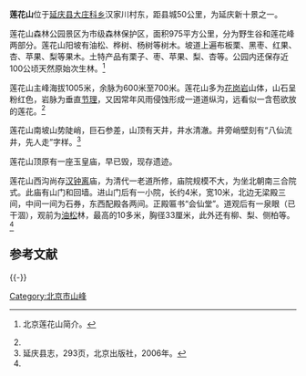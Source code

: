 '''莲花山'''位于[[延庆县|延庆县]][[大庄科乡|大庄科乡]]汉家川村东，距县城50公里，为延庆新十景之一。

莲花山森林公园景区为市级森林保护区，面积975平方公里，分为野生谷和莲花峰两部分。莲花山阳坡有油松、桦树、杨树等树木。坡道上遍布板栗、黑枣、红果、杏、苹果、梨等果木。土特产品有栗子、枣、苹果、梨、杏等。公园内还保存近100公顷天然原始次生林。<ref name=intro>{{cite web |url=http://www.bj.xinhuanet.com/bjpd-shenghuo/2010-03/26/content_19356695.htm |title=存档副本 |accessdate=2014-11-12 |deadurl=yes |archiveurl=https://web.archive.org/web/20150923191550/http://www.bj.xinhuanet.com/bjpd-shenghuo/2010-03/26/content_19356695.htm |archivedate=2015-09-23 }} 北京莲花山简介。</ref>

莲花山主峰海拔1005米，余脉为600米至700米。莲花山多为[[花岗岩|花岗岩]]山体，山石呈粉红色，岩脉为垂直[[节理|节理]]，又因常年风雨侵蚀形成一道道纵沟，远看似一含苞欲放的莲花。<ref name=intro></ref>

莲花山南坡山势陡峭，巨石参差，山顶有天井，井水清澈。井旁峭壁刻有“八仙流井，先人走”字样。<ref name=yqxz293>延庆县志，293页，北京出版社，2006年。</ref>

莲花山顶原有一座玉皇庙，早已毁，现存遗迹。

莲花山西沟尚存[[汉钟离|汉钟离]]庙，为清代一老道所修，庙院规模不大，为坐北朝南三合院式。此庙有山门和回墙。进山门后有一小院，长约4米，宽10米，北边无梁殿三间，中间一间为石券，东西配殿各两间。正殿匾书“会仙堂”。道观后有一泉眼（已干涸），观前为[[油松|油松]]林，最高的10多米，胸径33厘米，此外还有柳、梨、侧柏等。<ref name=yqxz293></ref>

==参考文献==
<references/>

{{-}}
{{中国延庆世界地质公园}}

[[Category:北京市山峰|Category:北京市山峰]]